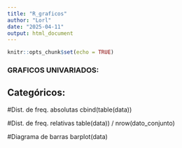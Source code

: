 ```yaml
---
title: "R_graficos"
author: "Lorl"
date: "2025-04-11"
output: html_document
---
```


```r
knitr::opts_chunk$set(echo = TRUE)
```

### GRAFICOS UNIVARIADOS:

## Categóricos:

#Dist. de freq. absolutas
cbind(table(data))

#Dist. de freq. relativas
table(data)) / nrow(dato_conjunto)

#Diagrama de barras
barplot(data)